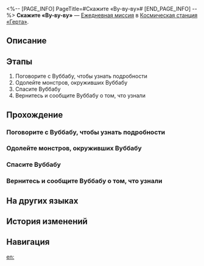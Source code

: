 <%-- [PAGE_INFO]
PageTitle=#Скажите «Ву-ву-ву»#
[END_PAGE_INFO] --%>
{{Дополнить|Диалоги.}}
{{Миссия Инфобокс
|id              = 3000213
|Название        = 
|Изображение     = Миссия Скажите «Ву-ву-ву».png
|Тип             = Ежедневная миссия
|Событие         = 
|Глава           = 
|Условия         = 
|Персонажи       = Напуганный Вуббабу; Первопроходец; Расслабленный Вуббабу; Тревожный Вуббабу
|СтартЛокация    = [[Космическая станция «Герта»]] — [[Зона поддержки]]
|Мир             = Космическая станция «Герта»
|Предыдущая      = 
|Следующая       = 
|Награды         = Кредиты*5 000
}}
'''Скажите «Ву-ву-ву»''' — [[Ежедневная миссия]] в [[Космическая станция «Герта»]].

==Описание==
{{Описание|<!--официальное описание из Перекрёстка судеб-->}}

==Этапы==
# Поговорите с Вуббабу, чтобы узнать подробности
# Одолейте монстров, окруживших Вуббабу
# Спасите Вуббабу
# Вернитесь и сообщите Вуббабу о том, что узнали

==Прохождение==
{{Дополнить}}

===Поговорите с Вуббабу, чтобы узнать подробности===
{{Описание миссии|тип=Ежедневная миссия|локация=Зона поддержки|Вам попался очень обеспокоенный Вуббабу. Спросите у него, что случилось.}}
{{Диалог Начало}}

{{Диалог Конец}}

===Одолейте монстров, окруживших Вуббабу===
{{Описание миссии|тип=Ежедневная миссия|локация=Зона поддержки|Вубба-ву, ву-ху-у... Монстры!}}
{{Диалог Начало}}

{{Диалог Конец}}

===Спасите Вуббабу===
{{Описание миссии|тип=Ежедневная миссия|локация=Зона поддержки|Этого Вуббабу, похоже, парализовало от страха... Посмотрите, что с ним.}}
{{Диалог Начало}}

{{Диалог Конец}}

===Вернитесь и сообщите Вуббабу о том, что узнали===
{{Описание миссии|тип=Ежедневная миссия|локация=Зона поддержки|Спасение завершено! Вернитесь к обеспокоенному Вуббабу и сообщите, что волноваться не о чем.}}
{{Диалог Начало}}

{{Диалог Конец}}

==На других языках==
{{На других языках
|en   = Wooo A Little
|zhs  = 呜呜一下
|zht  = 嗚嗚一下
|ja   = ウーウーっとな！
|ko   = 훌쩍훌쩍
|es   = Un poco de buuu
|fr   = Youhou
|ru   = Скажите «Ву-ву-ву»
|th   = วูวู กันสักหน่อย
|vi   = Wo Wo Xem Nào!
|de   = Ein bisschen Wuh-wuh
|id   = Woo Woo Sebentar
|pt   = Comemore um Pouquinho
}}

==История изменений==
{{История изменений|3.5}}

==Навигация==
{{Ежедневная миссия Навбокс|Глава }}

[[en:]]
